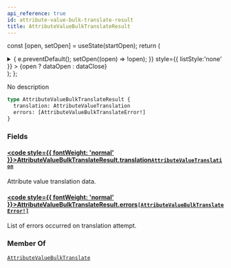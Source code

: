 ```yaml
---
api_reference: true
id: attribute-value-bulk-translate-result
title: AttributeValueBulkTranslateResult
---
```






const [open, setOpen] = useState(startOpen);
return (
<details {...(open ? { open: true } : {})} className="details" style={{ border:'none', boxShadow:'none', background:'var(--ifm-background-color)' }}>
<summary
onClick={(e) => {
e.preventDefault();
setOpen((open) => !open);
}}
style={{ listStyle:'none' }} >
{open ? dataOpen : dataClose}
</summary>
{open && children}
</details>
);
};

No description

```graphql
type AttributeValueBulkTranslateResult {
  translation: AttributeValueTranslation
  errors: [AttributeValueBulkTranslateError!]
}
```

### Fields

#### [<code style={{ fontWeight: 'normal' }}>AttributeValueBulkTranslateResult.<b>translation</b></code>](#)<Bullet />[`AttributeValueTranslation`](../../../api-reference/attributes/objects/attribute-value-translation.mdx) <Badge class="badge badge--secondary" text="object"/> <Badge class="badge badge--secondary" text="attributes"/>

Attribute value translation data.

#### [<code style={{ fontWeight: 'normal' }}>AttributeValueBulkTranslateResult.<b>errors</b></code>](#)<Bullet />[`[AttributeValueBulkTranslateError!]`](../../../api-reference/miscellaneous/objects/attribute-value-bulk-translate-error.mdx) <Badge class="badge badge--secondary" text="list"/> <Badge class="badge badge--secondary" text="object"/> <Badge class="badge badge--secondary" text="miscellaneous"/>

List of errors occurred on translation attempt.

### Member Of

[`AttributeValueBulkTranslate`](../../../api-reference/attributes/objects/attribute-value-bulk-translate.mdx) <Badge class="badge badge--secondary" text="object"/>
